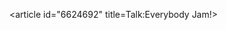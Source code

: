 <article id="6624692" title=Talk:Everybody Jam!>
	<talkpage id="6624692" title="Talk:Everybody Jam!">
{{album|class=Stub|importance=|attention=|needs-infobox=}}
	</talkpage>
</article>